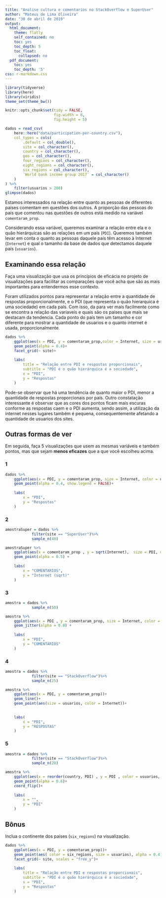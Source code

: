```yaml
---
title: "Analise cultura e comentarios no StackOverflow e SuperUser"
author: "Mateus de Lima Oliveira"
date: "30 de abril de 2019"
output:
  html_document:
    theme: flatly
    self_contained: no
    toc: yes
    toc_depth: 5
    toc_float:
      collapsed: no
  pdf_document:
    toc: yes
    toc_depth: '5'
css: r-markdown.css
---
```


```r
library(tidyverse)
library(here)
library(viridis)
theme_set(theme_bw())

knitr::opts_chunk$set(tidy = FALSE,
                      fig.width = 6,
                      fig.height = 5)
```

```r
dados = read_csv(
    here::here("data/participation-per-country.csv"),
    col_types = cols(
        .default = col_double(),
        site = col_character(),
        country = col_character(),
        geo = col_character(),
        four_regions = col_character(),
        eight_regions = col_character(),
        six_regions = col_character(),
        `World bank income group 2017` = col_character()
    )
) %>% 
    filter(usuarios > 200)
glimpse(dados)
```

Estamos interessados na relação entre quanto as pessoas de diferentes países comentam em questões dos outros. A proporção das pessoas do país que comentou nas questões de outros está medido na variável `comentaram_prop`. 

Considerando essa variável, queremos examinar a relação entre ela e o quão hierárquicas são as relações em um país (`PDI`). Queremos também levar em conta o quanto as pessoas daquele país têm acesso à Internet (`Internet`) e qual o tamanho da base de dados que detectamos daquele país (`usuarios`). 

## Examinando essa relação

Faça uma visualização que usa os princípios de eficácia no projeto de visualizações para facilitar as comparações que você acha que são as mais importantes para entendermos esse contexto. 


Foram utilizados pontos para representar a relação entre a quantidade de respostas proporcionalmente, e o PDI (que representa o quão hierarquica é uma sociedade) em cada país. Com isso, da para ver mais facilmente como se encontra a relação das variaveis e quais são os paises que mais se destacam da tendencia. Cada ponto do país tem um tamanho e cor diferente para mostrar a quantidade de usuarios e o quanto internet é usada, proporcionalmente. 

```r
dados %>%
    ggplot(aes(x = PDI, y = comentaram_prop,color = Internet, size = usuarios))+
    geom_point(alpha = 0.4)+
    facet_grid(~ site)+
    
    labs(
        title = "Relação entre PDI e respostas proporcionais",
        subtitle = "PDI é o quão hierárquica é a sociedade",
        x = "PDI",
        y = "Respostas"
    )

```




Pode-se observar que há uma tendência de quanto maior o PDI, menor a quantidade de respostas proporcionais por país. Outro constatação interessante é observar que as cores dos pontos ficam mais escuras conforme as respostas caem e o PDI aumenta, sendo assim, a utilização da internet nesses lugares também é pequena, consequentemente afetando a quantidade de usuarios dos sites.


## Outras formas de ver

Em seguida, faça 5 visualizações que usem as mesmas variáveis e também pontos, mas que sejam **menos eficazes** que a que você escolheu acima. 

### 1

```r
dados %>%
    ggplot(aes(x = PDI, y = comentaram_prop, size = Internet, color = usuarios))+
    geom_point(alpha = 0.4, show.legend = FALSE)+
    
    labs(
        x = "PDI",
        y = "Respostas"
    )

```

### 2

```r
amostraSuper = dados %>%
            filter(site == "SuperUser")%>%
            sample_n(40)

amostraSuper %>%
    ggplot(aes(x = comentaram_prop , y = sqrt(Internet),  size = PDI, color = usuarios) )+
    geom_point(alpha = 0.5) +
    
    labs(
        x = "COMENTARIOS",
        y = "Internet (sqrt)"
    )

```


### 3

```r

amostra = dados %>%
            sample_n(50)

amostra %>%
    ggplot(aes(x = PDI , y = comentaram_prop, size = Internet, color = usuarios))+
    geom_jitter(alpha = 0.8) +
    
    labs(
        x = "PDI",
        y = "COMENTARIOS"
    )

```

### 4


```r

amostra = dados %>%
            filter(site == "StackOverflow")%>%
            sample_n(25)

amostra %>%
    ggplot(aes(x = PDI, y = comentaram_prop))+
    geom_line()+
    geom_point(aes(size = usuarios, color = Internet))+
   
    
    labs(
        x = "PDI",
        y = "RESPOSTAS"
    )

```



### 5

```r

amostra = dados %>%
            filter(site == "StackOverflow")%>%
            sample_n(20)

amostra %>%
    ggplot(aes(x = reorder(country, PDI) , y = PDI , color = usuarios, size = comentaram_prop))+
    geom_point(alpha = 0.6)+
    coord_flip()+
    
    labs(
        x = "",
        y = "PDI"
    )

```

## Bônus

Inclua o continente dos países (`six_regions`) na visualização.

```r
dados %>%
    ggplot(aes(x = PDI, y = comentaram_prop))+
    geom_point(aes( color = six_regions, size = usuarios), alpha = 0.4)+
    facet_grid(~ site, scales = "free_y")+
    
    labs(
        title = "Relação entre PDI e respostas proporcionais",
        subtitle = "PDI é o quão hierárquica é a sociedade",
        x = "PDI",
        y = "Respostas"
    )

```

